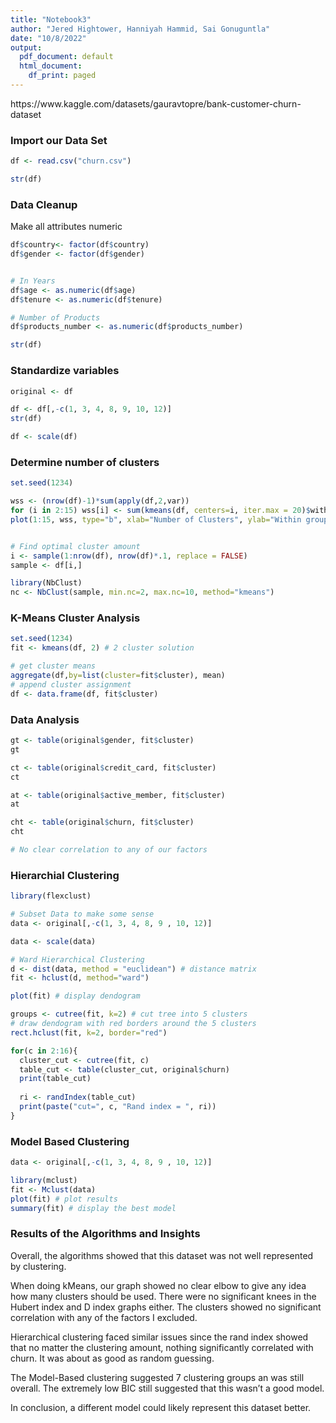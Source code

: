 ```yaml
---
title: "Notebook3"
author: "Jered Hightower, Hanniyah Hammid, Sai Gonuguntla"
date: "10/8/2022"
output:
  pdf_document: default
  html_document:
    df_print: paged
---
```

https://www.kaggle.com/datasets/gauravtopre/bank-customer-churn-dataset

### Import our Data Set
```r
df <- read.csv("churn.csv")

str(df)
```

### Data Cleanup
Make all attributes numeric
```r
df$country<- factor(df$country)
df$gender <- factor(df$gender)


# In Years
df$age <- as.numeric(df$age)
df$tenure <- as.numeric(df$tenure)

# Number of Products
df$products_number <- as.numeric(df$products_number)

str(df)
```

### Standardize variables
```r
original <- df

df <- df[,-c(1, 3, 4, 8, 9, 10, 12)]
str(df)

df <- scale(df)
```

### Determine number of clusters
```r
set.seed(1234)

wss <- (nrow(df)-1)*sum(apply(df,2,var))
for (i in 2:15) wss[i] <- sum(kmeans(df, centers=i, iter.max = 20)$withinss)
plot(1:15, wss, type="b", xlab="Number of Clusters", ylab="Within groups sum of squares")


# Find optimal cluster amount
i <- sample(1:nrow(df), nrow(df)*.1, replace = FALSE)
sample <- df[i,]

library(NbClust)
nc <- NbClust(sample, min.nc=2, max.nc=10, method="kmeans")
```

### K-Means Cluster Analysis
```r
set.seed(1234)
fit <- kmeans(df, 2) # 2 cluster solution

# get cluster means 
aggregate(df,by=list(cluster=fit$cluster), mean)
# append cluster assignment
df <- data.frame(df, fit$cluster)
```

### Data Analysis
```r
gt <- table(original$gender, fit$cluster)
gt

ct <- table(original$credit_card, fit$cluster)
ct

at <- table(original$active_member, fit$cluster)
at

cht <- table(original$churn, fit$cluster)
cht

# No clear correlation to any of our factors
```

### Hierarchial Clustering
```r
library(flexclust)

# Subset Data to make some sense
data <- original[,-c(1, 3, 4, 8, 9 , 10, 12)]

data <- scale(data)

# Ward Hierarchical Clustering
d <- dist(data, method = "euclidean") # distance matrix
fit <- hclust(d, method="ward") 

plot(fit) # display dendogram

groups <- cutree(fit, k=2) # cut tree into 5 clusters
# draw dendogram with red borders around the 5 clusters 
rect.hclust(fit, k=2, border="red")

for(c in 2:16){
  cluster_cut <- cutree(fit, c)
  table_cut <- table(cluster_cut, original$churn)
  print(table_cut)
  
  ri <- randIndex(table_cut)
  print(paste("cut=", c, "Rand index = ", ri))
}
```

### Model Based Clustering
```r
data <- original[,-c(1, 3, 4, 8, 9 , 10, 12)]

library(mclust)
fit <- Mclust(data)
plot(fit) # plot results 
summary(fit) # display the best model
```

### Results of the Algorithms and Insights
Overall, the algorithms showed that this dataset was not well represented by clustering.

When doing kMeans, our graph showed no clear elbow to give any idea how many clusters should be used. There were no significant knees in the Hubert index and D index graphs either. The clusters showed no significant correlation with any of the factors I excluded.

Hierarchical clustering faced similar issues since the rand index showed that no matter the clustering amount, nothing significantly correlated with churn. It was about as good as random guessing.

The Model-Based clustering suggested 7 clustering groups an was still overall. The extremely low BIC still suggested that this wasn't a good model.

In conclusion, a different model could likely represent this dataset better.
